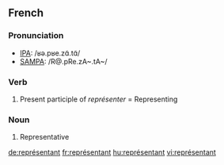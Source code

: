 ==French==

===Pronunciation===
*[[w:IPA|IPA]]: /ʁǝ.pʁe.zɑ̃.tɑ̃/
*[[w:SAMPA|SAMPA]]: /R@.pRe.zA~.tA~/

===Verb===
#Present participle of ''représenter'' = Representing
===Noun===
{{fr-infl-noun|sm=représentant|sf=représentante|pm=représentants|pf=représentantes|smp=ʁǝ.pʁe.zɑ̃.tɑ̃|sfp=ʁǝ.pʁe.zɑ̃.tɑ̃t|pmp=ʁǝ.pʁe.zɑ̃.tɑ̃|pfp=ʁǝ.pʁe.zɑ̃.tɑ̃t}}
#Representative

[[de:représentant]]
[[fr:représentant]]
[[hu:représentant]]
[[vi:représentant]]
